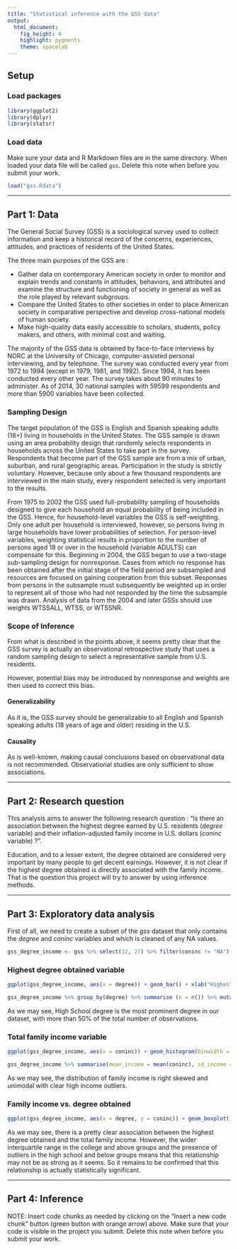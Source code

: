 ```yaml
---
title: "Statistical inference with the GSS data"
output: 
  html_document: 
    fig_height: 4
    highlight: pygments
    theme: spacelab
---
```


## Setup

### Load packages

```r
library(ggplot2)
library(dplyr)
library(statsr)
```

### Load data

Make sure your data and R Markdown files are in the same directory. When loaded
your data file will be called `gss`. Delete this note when before you submit 
your work. 

```r
load("gss.Rdata")
```



* * *

## Part 1: Data

The General Social Survey (GSS) is a sociological survey used to collect information and keep a historical record of the concerns, experiences, attitudes, and practices of residents of the United States.

The three main purposes of the GSS are :

* Gather data on contemporary American society in order to monitor and explain trends and constants in attitudes, behaviors, and attributes and examine the structure and functioning of society in general as well as the role played by relevant subgroups.
* Compare the United States to other societies in order to place American society in comparative perspective and develop cross-national models of human society.
* Make high-quality data easily accessible to scholars, students, policy makers, and others, with minimal cost and waiting.

The majority of the GSS data is obtained by face-to-face interviews by NORC at the University of Chicago, computer-assisted personal interviewing, and by telephone. The survey was conducted every year from 1972 to 1994 (except in 1979, 1981, and 1992). Since 1994, it has been conducted every other year. The survey takes about 90 minutes to administer. As of 2014, 30 national samples with 59599 respondents and more than 5900 variables have been collected.

### Sampling Design

The target population of the GSS is English and Spanish speaking adults (18+) living in households in the United States. The GSS sample is drawn using an area probability design that randomly selects respondents in households across the United States to take part in the survey. Respondents that become part of the GSS sample are from a mix of urban, suburban, and rural geographic areas. Participation in the study is strictly voluntary. However, because only about a few thousand respondents are interviewed in the main study, every respondent selected is very important to the results.

From 1975 to 2002 the GSS used full-probability sampling of households designed to give each household an equal probability of being included in the GSS. Hence, for household-level variables the GSS is self-weighting. Only one adult per household is interviewed, however, so persons living in large households have lower probabilities of selection. For person-level variables, weighting statistical results in proportion to the number of persons aged 18 or over in the household (variable ADULTS) can compensate for this. Beginning in 2004, the GSS began to use a two-stage sub-sampling design for nonresponse. Cases from which no response has been obtained after the initial stage of the field period are subsampled and resources are focused on gaining cooperation from this subset. Responses from persons in the subsample must subsequently be weighted up in order to represent all of those who had not responded by the time the subsample was drawn. Analysis of data from the 2004 and later GSSs should use weights WTSSALL, WTSS, or WTSSNR.

### Scope of Inference

From what is described in the points above, it seems pretty clear that the GSS survey is actually an observational retrospective study that uses a random sampling design to select a representative sample from U.S. residents. 

However, potential bias may be introduced by nonresponse and weights are then used to correct this bias.

#### Generalizability

As it is, the GSS survey should be generalizable to all English and Spanish speaking adults (18 years of age and older) residing in the U.S.

#### Causality

As is well-known, making causal conclusions based on observational data is not recommended. Observational studies are only sufficient to show associations.

* * *

## Part 2: Research question

This analysis aims to answer the following research question : "Is there an association between the highest degree earned by U.S. residents (*degree* variable) and their inflation-adjusted family income in U.S. dollars (*coninc* variable) ?".

Education, and to a lesser extent, the degree obtained are considered very important by many people to get decent earnings. However, it is not clear if the highest degree obtained is directly associated with the family income. That is the question this project will try to answer by using inference methods.

* * *

## Part 3: Exploratory data analysis

First of all, we need to create a subset of the *gss* dataset that only contains the *degree* and *coninc* variables and which is cleaned of any NA values.

```r
gss_degree_income <- gss %>% select(12, 27) %>% filter(coninc != "NA") %>% filter(degree != "NA")
```

### Highest degree obtained variable

```r
ggplot(gss_degree_income, aes(x = degree)) + geom_bar() + xlab("Highest degree obtained") + ylab("Count") + ggtitle("Barchart of the Highest Degree Obtained")
```

```r
gss_degree_income %>% group_by(degree) %>% summarise (n = n()) %>% mutate(freq = n / sum(n)) %>% select(1, 3)
```

As we may see, High School degree is the most prominent degree in our dataset, with more than 50% of the total number of observations.

### Total family income variable

```r
ggplot(gss_degree_income, aes(x = coninc)) + geom_histogram(binwidth = 10000) + xlab("Family income") + ylab("Count") + ggtitle("Histogram of Family Income")
```

```r
gss_degree_income %>% summarise(mean_income = mean(coninc), sd_income = sd(coninc), min_income = min(coninc), max_income = max(coninc))
```

As we may see, the distribution of family income is right skewed and unimodal with clear high income outliers.

### Family income vs. degree obtained

```r
ggplot(gss_degree_income, aes(x = degree, y = coninc)) + geom_boxplot() + xlab("Highest Degree Obtained") + ylab("Family Income") + ggtitle("Family income vs. degree obtained")
```

As we may see, there is a pretty clear association between the highest degree obtained and the total family income. However, the wider interquartile range in the college and above groups and the presence of outliers in the high school and below groups means that this relationship may not be as strong as it seems. So it remains to be confirmed that this relationship is actually statistically significant.

* * *

## Part 4: Inference

NOTE: Insert code chunks as needed by clicking on the "Insert a new code chunk" 
button (green button with orange arrow) above. Make sure that your code is visible
in the project you submit. Delete this note when before you submit your work.